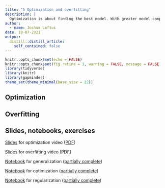 ```yaml
---
title: "5 Optimization and overfitting"
description: |
  Optimization is about finding the best model. With greater model complexity it becomes increasingly important to avoid overfitting: finding a model that is best for one specific dataset but does not generalize well to others.
author:
  - name: Joshua Loftus
date: 10-07-2021
output:
  distill::distill_article:
    self_contained: false
---
```


```r
knitr::opts_chunk$set(echo = FALSE)
knitr::opts_chunk$set(fig.retina = 3, warning = FALSE, message = FALSE)
library(tidyverse)
library(knitr)
library(gapminder)
theme_set(theme_minimal(base_size = 22))
```

## Optimization

## Overfitting

## Slides, notebooks, exercises

[Slides](slides/05-1-optimization.html) for optimization video ([PDF](slides/optimization.pdf))

[Slides](slides/05-2-overfitting.html) for overfitting video ([PDF](slides/overfitting.pdf))

[Notebook](notebooks/generalization.Rmd) for generalization ([partially complete](notebooks/generalization_incomplete.html))

[Notebook](notebooks/optimization.Rmd) for optimization ([partially complete](notebooks/optimization_incomplete.html))

[Notebook](notebooks/regularization.Rmd) for regularization ([partially complete](notebooks/regularization_incomplete.html))
